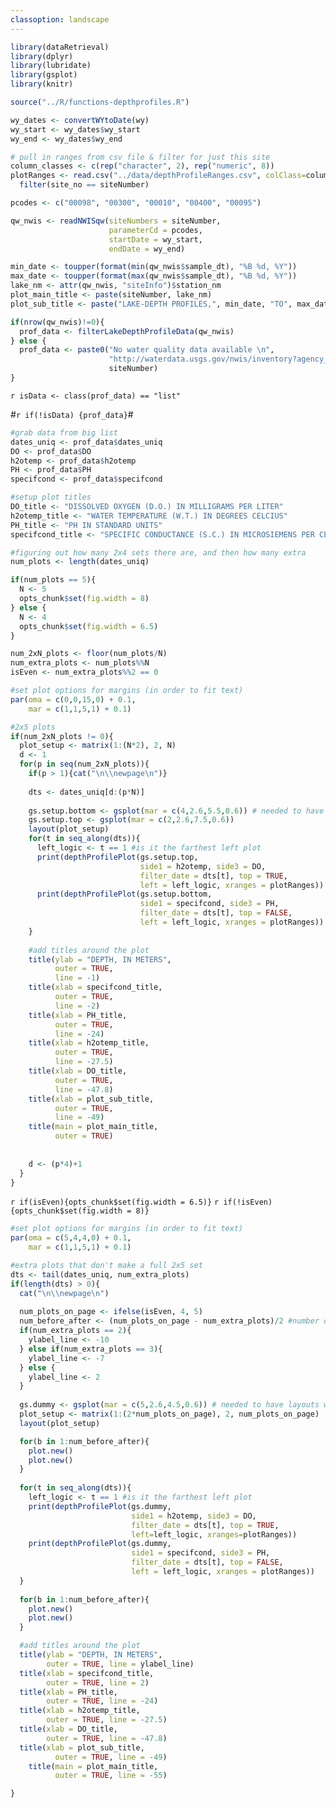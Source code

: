 ```yaml
---
classoption: landscape
---
```


```r
library(dataRetrieval)
library(dplyr)
library(lubridate)
library(gsplot)
library(knitr)

source("../R/functions-depthprofiles.R")
```

```r
wy_dates <- convertWYtoDate(wy)
wy_start <- wy_dates$wy_start
wy_end <- wy_dates$wy_end

# pull in ranges from csv file & filter for just this site
column_classes <- c(rep("character", 2), rep("numeric", 8))
plotRanges <- read.csv("../data/depthProfileRanges.csv", colClass=column_classes) %>% 
  filter(site_no == siteNumber)

pcodes <- c("00098", "00300", "00010", "00400", "00095")

qw_nwis <- readNWISqw(siteNumbers = siteNumber, 
                      parameterCd = pcodes, 
                      startDate = wy_start, 
                      endDate = wy_end)

min_date <- toupper(format(min(qw_nwis$sample_dt), "%B %d, %Y"))
max_date <- toupper(format(max(qw_nwis$sample_dt), "%B %d, %Y"))
lake_nm <- attr(qw_nwis, "siteInfo")$station_nm
plot_main_title <- paste(siteNumber, lake_nm)
plot_sub_title <- paste("LAKE-DEPTH PROFILES,", min_date, "TO", max_date)

if(nrow(qw_nwis)!=0){
  prof_data <- filterLakeDepthProfileData(qw_nwis)
} else {
  prof_data <- paste0("No water quality data available \n",
                      "http://waterdata.usgs.gov/nwis/inventory?agency_code=USGS&site_no=",
                      siteNumber)
}
```

`r isData <- class(prof_data) == "list"`

#`r if(!isData) {prof_data}`#

```r
#grab data from big list
dates_uniq <- prof_data$dates_uniq
DO <- prof_data$DO
h2otemp <- prof_data$h2otemp
PH <- prof_data$PH
specifcond <- prof_data$specifcond

#setup plot titles
DO_title <- "DISSOLVED OXYGEN (D.O.) IN MILLIGRAMS PER LITER"
h2otemp_title <- "WATER TEMPERATURE (W.T.) IN DEGREES CELCIUS"
PH_title <- "PH IN STANDARD UNITS"
specifcond_title <- "SPECIFIC CONDUCTANCE (S.C.) IN MICROSIEMENS PER CENTIMETER AT 25 DEGREES CELCIUS"

#figuring out how many 2x4 sets there are, and then how many extra
num_plots <- length(dates_uniq)

if(num_plots == 5){
  N <- 5
  opts_chunk$set(fig.width = 8)
} else {
  N <- 4
  opts_chunk$set(fig.width = 6.5)
}

num_2xN_plots <- floor(num_plots/N)
num_extra_plots <- num_plots%%N
isEven <- num_extra_plots%%2 == 0

```

```r

#set plot options for margins (in order to fit text)
par(oma = c(0,0,15,0) + 0.1,
    mar = c(1,1,5,1) + 0.1)

#2x5 plots
if(num_2xN_plots != 0){
  plot_setup <- matrix(1:(N*2), 2, N)
  d <- 1
  for(p in seq(num_2xN_plots)){
    if(p > 1){cat("\n\\newpage\n")}
    
    dts <- dates_uniq[d:(p*N)]
  
    gs.setup.bottom <- gsplot(mar = c(4,2.6,5.5,0.6)) # needed to have layouts work, see gsplot github issue #404
    gs.setup.top <- gsplot(mar = c(2,2.6,7.5,0.6))
    layout(plot_setup)
    for(t in seq_along(dts)){
      left_logic <- t == 1 #is it the farthest left plot
      print(depthProfilePlot(gs.setup.top, 
                             side1 = h2otemp, side3 = DO, 
                             filter_date = dts[t], top = TRUE, 
                             left = left_logic, xranges = plotRanges))
      print(depthProfilePlot(gs.setup.bottom, 
                             side1 = specifcond, side3 = PH, 
                             filter_date = dts[t], top = FALSE, 
                             left = left_logic, xranges = plotRanges))
    }
    
    #add titles around the plot
    title(ylab = "DEPTH, IN METERS",
          outer = TRUE, 
          line = -1)
    title(xlab = specifcond_title,
          outer = TRUE, 
          line = -2)
    title(xlab = PH_title,
          outer = TRUE, 
          line = -24)
    title(xlab = h2otemp_title,
          outer = TRUE, 
          line = -27.5)
    title(xlab = DO_title,
          outer = TRUE, 
          line = -47.8)
    title(xlab = plot_sub_title, 
          outer = TRUE, 
          line = -49)
    title(main = plot_main_title, 
          outer = TRUE)
    
    
    d <- (p*4)+1
  }
} 

```

`r if(isEven){opts_chunk$set(fig.width = 6.5)}`
`r if(!isEven){opts_chunk$set(fig.width = 8)}`

```r

#set plot options for margins (in order to fit text)
par(oma = c(5,4,4,0) + 0.1,
    mar = c(1,1,5,1) + 0.1)

#extra plots that don't make a full 2x5 set 
dts <- tail(dates_uniq, num_extra_plots)
if(length(dts) > 0){
  cat("\n\\newpage\n")
  
  num_plots_on_page <- ifelse(isEven, 4, 5)
  num_before_after <- (num_plots_on_page - num_extra_plots)/2 #number of blank plots to center
  if(num_extra_plots == 2){
    ylabel_line <- -10
  } else if(num_extra_plots == 3){
    ylabel_line <- -7
  } else {
    ylabel_line <- 2
  }
  
  gs.dummy <- gsplot(mar = c(5,2.6,4.5,0.6)) # needed to have layouts work, see gsplot github issue #404
  plot_setup <- matrix(1:(2*num_plots_on_page), 2, num_plots_on_page)
  layout(plot_setup)

  for(b in 1:num_before_after){
    plot.new()
    plot.new()
  }
  
  for(t in seq_along(dts)){
    left_logic <- t == 1 #is it the farthest left plot
    print(depthProfilePlot(gs.dummy, 
                           side1 = h2otemp, side3 = DO, 
                           filter_date = dts[t], top = TRUE, 
                           left=left_logic, xranges=plotRanges))
    print(depthProfilePlot(gs.dummy, 
                           side1 = specifcond, side3 = PH, 
                           filter_date = dts[t], top = FALSE, 
                           left = left_logic, xranges = plotRanges))
  }
  
  for(b in 1:num_before_after){
    plot.new()
    plot.new()
  }

  #add titles around the plot
  title(ylab = "DEPTH, IN METERS",
        outer = TRUE, line = ylabel_line)
  title(xlab = specifcond_title,
        outer = TRUE, line = 2)
  title(xlab = PH_title,
        outer = TRUE, line = -24)
  title(xlab = h2otemp_title,
        outer = TRUE, line = -27.5)
  title(xlab = DO_title,
        outer = TRUE, line = -47.8)
  title(xlab = plot_sub_title, 
          outer = TRUE, line = -49)
    title(main = plot_main_title, 
          outer = TRUE, line = -55)

}

```
